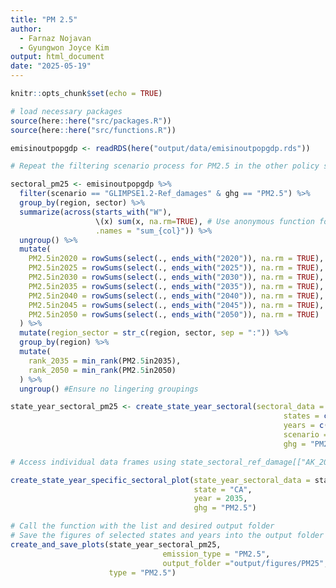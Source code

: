 ```yaml
---
title: "PM 2.5"
author: 
  - Farnaz Nojavan
  - Gyungwon Joyce Kim
output: html_document
date: "2025-05-19"
---
```


```r
knitr::opts_chunk$set(echo = TRUE)
```

```r
# load necessary packages
source(here::here("src/packages.R"))
source(here::here("src/functions.R"))
```


```r
emisinoutpopgdp <- readRDS(here("output/data/emisinoutpopgdp.rds"))
```


```r
# Repeat the filtering scenario process for PM2.5 in the other policy scenario

sectoral_pm25 <- emisinoutpopgdp %>%
  filter(scenario == "GLIMPSE1.2-Ref_damages" & ghg == "PM2.5") %>%
  group_by(region, sector) %>%
  summarize(across(starts_with("W"), 
                   \(x) sum(x, na.rm=TRUE), # Use anonymous function for additional arguments
                   .names = "sum_{col}")) %>% 
  ungroup() %>% 
  mutate(
    PM2.5in2020 = rowSums(select(., ends_with("2020")), na.rm = TRUE),
    PM2.5in2025 = rowSums(select(., ends_with("2025")), na.rm = TRUE),
    PM2.5in2030 = rowSums(select(., ends_with("2030")), na.rm = TRUE),
    PM2.5in2035 = rowSums(select(., ends_with("2035")), na.rm = TRUE),
    PM2.5in2040 = rowSums(select(., ends_with("2040")), na.rm = TRUE),
    PM2.5in2045 = rowSums(select(., ends_with("2045")), na.rm = TRUE),
    PM2.5in2050 = rowSums(select(., ends_with("2050")), na.rm = TRUE)
  ) %>% 
  mutate(region_sector = str_c(region, sector, sep = ":")) %>% 
  group_by(region) %>% 
  mutate(
    rank_2035 = min_rank(PM2.5in2035),
    rank_2050 = min_rank(PM2.5in2050)
  ) %>%
  ungroup() #Ensure no lingering groupings
```

```r
state_year_sectoral_pm25 <- create_state_year_sectoral(sectoral_data = sectoral_pm25,
                                                             states = c("AK", "CA", "NY"),
                                                             years = c(2035, 2050),
                                                             scenario = "GLIMPSE1.2-Ref_damages",
                                                             ghg = "PM2.5")

# Access individual data frames using state_sectoral_ref_damage[["AK_2035"]], state_sectoral_ref_damage[["CA_2050"]], etc.
```



```r
create_state_year_specific_sectoral_plot(state_year_sectoral_data = state_year_sectoral_pm25,
                                         state = "CA",
                                         year = 2035, 
                                         ghg = "PM2.5")
```

```r
# Call the function with the list and desired output folder
# Save the figures of selected states and years into the output folder
create_and_save_plots(state_year_sectoral_pm25,
                                  emission_type = "PM2.5",
                                  output_folder ="output/figures/PM25",
                      type = "PM2.5")
```
